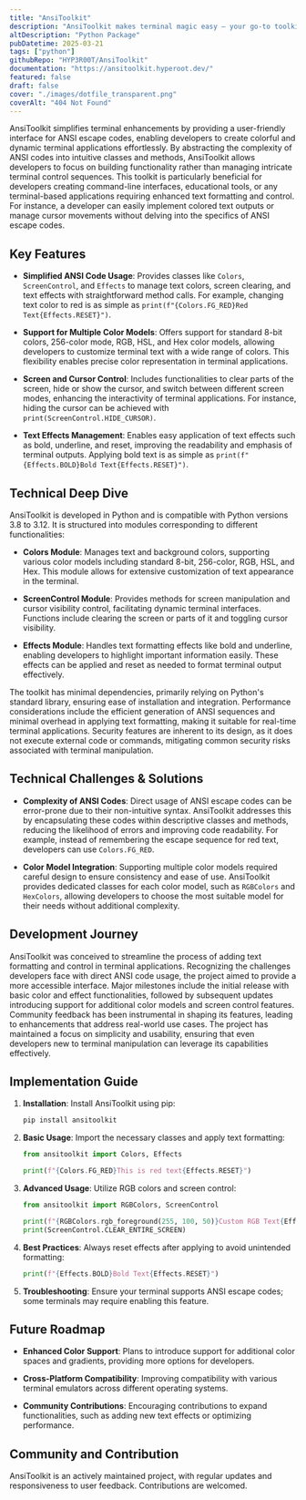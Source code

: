 ```yaml
---
title: "AnsiToolkit"
description: "AnsiToolkit makes terminal magic easy — your go-to toolkit for hassle-free ANSI escape codes and colorful, dynamic terminal output!"
altDescription: "Python Package"
pubDatetime: 2025-03-21
tags: ["python"]
githubRepo: "HYP3R00T/AnsiToolkit"
documentation: "https://ansitoolkit.hyperoot.dev/"
featured: false
draft: false
cover: "./images/dotfile_transparent.png"
coverAlt: "404 Not Found"
---
```


AnsiToolkit simplifies terminal enhancements by providing a user-friendly interface for ANSI escape codes, enabling developers to create colorful and dynamic terminal applications effortlessly. By abstracting the complexity of ANSI codes into intuitive classes and methods, AnsiToolkit allows developers to focus on building functionality rather than managing intricate terminal control sequences. This toolkit is particularly beneficial for developers creating command-line interfaces, educational tools, or any terminal-based applications requiring enhanced text formatting and control. For instance, a developer can easily implement colored text outputs or manage cursor movements without delving into the specifics of ANSI escape codes.

## Key Features

- **Simplified ANSI Code Usage**: Provides classes like `Colors`, `ScreenControl`, and `Effects` to manage text colors, screen clearing, and text effects with straightforward method calls. For example, changing text color to red is as simple as `print(f"{Colors.FG_RED}Red Text{Effects.RESET}")`.

- **Support for Multiple Color Models**: Offers support for standard 8-bit colors, 256-color mode, RGB, HSL, and Hex color models, allowing developers to customize terminal text with a wide range of colors. This flexibility enables precise color representation in terminal applications.

- **Screen and Cursor Control**: Includes functionalities to clear parts of the screen, hide or show the cursor, and switch between different screen modes, enhancing the interactivity of terminal applications. For instance, hiding the cursor can be achieved with `print(ScreenControl.HIDE_CURSOR)`.

- **Text Effects Management**: Enables easy application of text effects such as bold, underline, and reset, improving the readability and emphasis of terminal outputs. Applying bold text is as simple as `print(f"{Effects.BOLD}Bold Text{Effects.RESET}")`.

## Technical Deep Dive

AnsiToolkit is developed in Python and is compatible with Python versions 3.8 to 3.12. It is structured into modules corresponding to different functionalities:

- **Colors Module**: Manages text and background colors, supporting various color models including standard 8-bit, 256-color, RGB, HSL, and Hex. This module allows for extensive customization of text appearance in the terminal.

- **ScreenControl Module**: Provides methods for screen manipulation and cursor visibility control, facilitating dynamic terminal interfaces. Functions include clearing the screen or parts of it and toggling cursor visibility.

- **Effects Module**: Handles text formatting effects like bold and underline, enabling developers to highlight important information easily. These effects can be applied and reset as needed to format terminal output effectively.

The toolkit has minimal dependencies, primarily relying on Python's standard library, ensuring ease of installation and integration. Performance considerations include the efficient generation of ANSI sequences and minimal overhead in applying text formatting, making it suitable for real-time terminal applications. Security features are inherent to its design, as it does not execute external code or commands, mitigating common security risks associated with terminal manipulation.

## Technical Challenges & Solutions

- **Complexity of ANSI Codes**: Direct usage of ANSI escape codes can be error-prone due to their non-intuitive syntax. AnsiToolkit addresses this by encapsulating these codes within descriptive classes and methods, reducing the likelihood of errors and improving code readability. For example, instead of remembering the escape sequence for red text, developers can use `Colors.FG_RED`.

- **Color Model Integration**: Supporting multiple color models required careful design to ensure consistency and ease of use. AnsiToolkit provides dedicated classes for each color model, such as `RGBColors` and `HexColors`, allowing developers to choose the most suitable model for their needs without additional complexity.

## Development Journey

AnsiToolkit was conceived to streamline the process of adding text formatting and control in terminal applications. Recognizing the challenges developers face with direct ANSI code usage, the project aimed to provide a more accessible interface. Major milestones include the initial release with basic color and effect functionalities, followed by subsequent updates introducing support for additional color models and screen control features. Community feedback has been instrumental in shaping its features, leading to enhancements that address real-world use cases. The project has maintained a focus on simplicity and usability, ensuring that even developers new to terminal manipulation can leverage its capabilities effectively.

## Implementation Guide

1. **Installation**: Install AnsiToolkit using pip:

   ```bash
   pip install ansitoolkit
   ```

2. **Basic Usage**: Import the necessary classes and apply text formatting:

   ```python
   from ansitoolkit import Colors, Effects

   print(f"{Colors.FG_RED}This is red text{Effects.RESET}")
   ```

3. **Advanced Usage**: Utilize RGB colors and screen control:

   ```python
   from ansitoolkit import RGBColors, ScreenControl

   print(f"{RGBColors.rgb_foreground(255, 100, 50)}Custom RGB Text{Effects.RESET}")
   print(ScreenControl.CLEAR_ENTIRE_SCREEN)
   ```

4. **Best Practices**: Always reset effects after applying to avoid unintended formatting:

   ```python
   print(f"{Effects.BOLD}Bold Text{Effects.RESET}")
   ```

5. **Troubleshooting**: Ensure your terminal supports ANSI escape codes; some terminals may require enabling this feature.

## Future Roadmap

- **Enhanced Color Support**: Plans to introduce support for additional color spaces and gradients, providing more options for developers.

- **Cross-Platform Compatibility**: Improving compatibility with various terminal emulators across different operating systems.

- **Community Contributions**: Encouraging contributions to expand functionalities, such as adding new text effects or optimizing performance.

## Community and Contribution

AnsiToolkit is an actively maintained project, with regular updates and responsiveness to user feedback. Contributions are welcomed.